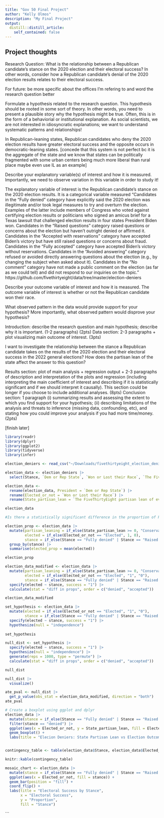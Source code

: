 ```yaml
---
title: "Gov 50 Final Project"
author: "Kelly Olmos"
description: "My Final Project"
output:
  distill::distill_article:
    self_contained: false
---
```



## Project thoughts

Research Question: What is the relationship between a Republican candidate's stance on the 2020 election and their electoral success? In other words, consider how a Republican candidate's denial of the 2020 election results relates to their electoral success. 

For future: be more specific about the offices I'm refering to and word the research question better 

Formulate a hypothesis related to the research question. This hypothesis should be rooted in some sort of theory. In other words, you need to present a plausible story why the hypothesis might be true. Often, this is in the form of a behaviorial or institutional explanation. As social scientists, we are not interested in idiosyncratic explanations; we want to understand systematic patterns and relationships!

In Republican-leaning states, Republican candidates who deny the 2020 election results have greater electoral success and the opposite occurs in democratic-leaning states. 
[concede that this system is not perfect bc it is the aggregate of the state and we know that states can be politically fragmented with some urban centers being much more liberal than rural place maybe even use IL as an example]

Describe your explanatory variable(s) of interest and how it is measured. Importantly, we need to observe variation in this variable in order to study it!

The explanatory variable of interest is the Republican candidate's stance on the 2020 election results. It is a categorical variable measured 
"Candidates in the “Fully denied” category have explicitly said the 2020 election was illegitimate and/or took legal measures to try and overturn the election. Examples of the latter include members of Congress who voted against certifying election results or politicians who signed an amicus brief for a Texas lawsuit that challenged election results in four states President Biden won.
Candidates in the “Raised questions” category raised questions or concerns about the election but haven’t outright denied or affirmed it.
Candidates in the “Accepted with reservations” category have accepted Biden’s victory but have still raised questions or concerns about fraud.
Candidates in the “Fully accepted” category have accepted Biden’s victory without reservations.
Candidates in the “Avoided answering” category refused or avoided directly answering questions about the election (e.g., by changing the subject when asked about it).
Candidates in the “No comment” category have not made a public comment on the election (as far as we could tell) and did not respond to our inquiries on the topic." 
https://github.com/fivethirtyeight/data/tree/master/election-deniers

Describe your outcome variable of interest and how it is measured.
The outcome variable of interest is whether or not the Republican candidate won their race. 

What observed pattern in the data would provide support for your hypothesis? More importantly, what observed pattern would disprove your hypothesis?


Introduction: describe the research question and main hypothesis; describe why it is important. (1-2 paragraphs) (2pts)
Data section: 2-3 paragraphs + plot visualizing main outcome of interest. (3pts)

I want to investigate the relationship between the stance a Republican candidate takes on the results of the 2020 election and their electoral success in the 2022 general elections? 
How does the partisan lean of the state affect the answer to this question? 

Results section: plot of main analysis + regression output + 2-3 paragraphs of description and interpretation of the plots and regression (including interpreting the main coefficient of interest and describing if it is statistically significant and if we should interpret it causally). This section could be longer if you choose to include additional analyses. (8pts)
Conclusion section: 1 paragraph (i) summarizing results and assessing the extent to which you find support for your hypothesis; (ii) describing limitations of the analysis and threats to inference (missing data, confounding, etc), and stating how you could improve your analysis if you had more time/money. (2pts)

[finish later]

```r
library(readr)
library(dplyr)
library(ggplot2)
library(tidyverse)
library(infer)

election_deniers <- read_csv("~/Downloads/fivethirtyeight_election_deniers_Gov50_final.csv")
```
```r
election_data <- election_deniers |>
  select(Stance, `Dem or Rep State`, `Won or Lost their Race`, `The FiveThirtyEight partisan lean of every state`) 

election_data <- 
  rename(election_data, President = `Dem or Rep State`) |>
  rename(Elected_or_not = `Won or Lost their Race`) |>
  rename(State_partisan_lean = `The FiveThirtyEight partisan lean of every state`)

election_data
```
```r
#Is there a statistically significant difference in the proportion of Republican candidates who denied the results of the 2020 election and their electoral success in the 2022 general election. 

election_prop <- election_data |>
  mutate(partisan_leaning = if_else(State_partisan_lean >= 0, "Conservative Leaning", "Liberal Leaning"),
         elected = if_else(Elected_or_not == "Elected", 1, 0),
         stance = if_else(Stance == "Fully denied" | Stance == "Raised questions", "denied", "accepted")) |>
  group_by(stance) |>
  summarise(elected_prop = mean(elected))

election_prop

election_data_modified <- election_data |>
  mutate(partisan_leaning = if_else(State_partisan_lean >= 0, "Conservative Leaning", "Liberal Leaning"),
         elected = if_else(Elected_or_not == "Elected", "1", "0"),
         stance = if_else(Stance == "Fully denied" | Stance == "Raised questions", "denied", "accepted")) |>
  specify(elected ~ stance, success = "1") |>
  calculate(stat = "diff in props", order = c("denied", "accepted")) 

election_data_modified

set_hypothesis <- election_data |>
  mutate(elected = if_else(Elected_or_not == "Elected", "1", "0"),
         stance = if_else(Stance == "Fully denied" | Stance == "Raised questions", "denied", "accepted")) |>
  specify(elected ~ stance, success = "1") |> 
  hypothesize(null = "independence") 
  
set_hypothesis

null_dist <- set_hypothesis |>
  specify(elected ~ stance, success = "1") |> 
  hypothesize(null = "independence") |>
  generate(reps = 1000, type = "permute") |>
  calculate(stat = "diff in props", order = c("denied", "accepted"))

null_dist

null_dist |>
  visualize()

ate_pval <- null_dist |>
  get_p_value(obs_stat = election_data_modified, direction = "both")
ate_pval
```
```r

# Create a boxplot using ggplot and dplyr
election_data |>
  mutate(stance = if_else(Stance == "Fully denied" | Stance == "Raised questions", "denied", "accepted")) |>
  filter(stance == "denied") |>
  ggplot(aes(x = Elected_or_not, y = State_partisan_lean, fill = Elected_or_not)) +
  geom_boxplot() +
  labs(title = "Elecion Deniers: State Partisan Lean vs Election Outcome", x = "Elected or not", y = "State Partisan Lean")


contingency_table <- table(election_data$Stance, election_data$Elected_or_not)

knitr::kable(contingency_table)

mosaic_chart <- election_data |>
  mutate(stance = if_else(Stance == "Fully denied" | Stance == "Raised questions", "denied", "accepted")) |>
  ggplot(aes(x = Elected_or_not, fill = stance)) +
  geom_bar(position = "fill") +
  coord_flip() +
  labs(title = "Electoral Success by Stance", 
       x = "Electoral Success",
       y = "Proportion", 
       fill = "Stance")

```
```





